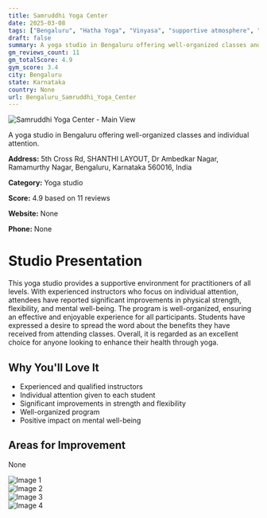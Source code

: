 ```yaml
---
title: Samruddhi Yoga Center
date: 2025-03-08
tags: ["Bengaluru", "Hatha Yoga", "Vinyasa", "supportive atmosphere", "Bengaluru"]  
draft: false
summary: A yoga studio in Bengaluru offering well-organized classes and individual attention.
gm_reviews_count: 11
gm_totalScore: 4.9
gym_score: 3.4
city: Bengaluru
state: Karnataka
country: None
url: Bengaluru_Samruddhi_Yoga_Center
---
```


<div className="aspect-[16/9] relative my-8">
  <img 
    src="https://lh5.googleusercontent.com/p/AF1QipPvtPxOQXrXaIfKS3JBbyVppc6PaxQFBKk1vVD8=w1920-h1080-k-no"
    alt="Samruddhi Yoga Center - Main View"
    className="object-cover absolute inset-0 w-full h-full rounded-lg"
  />
</div>

A yoga studio in Bengaluru offering well-organized classes and individual attention.

**Address:** 5th Cross Rd, SHANTHI LAYOUT, Dr Ambedkar Nagar, Ramamurthy Nagar, Bengaluru, Karnataka 560016, India

**Category:** Yoga studio

**Score:** 4.9 based on 11 reviews

**Website:** None

**Phone:** None

# Studio Presentation

This yoga studio provides a supportive environment for practitioners of all levels. With experienced instructors who focus on individual attention, attendees have reported significant improvements in physical strength, flexibility, and mental well-being. The program is well-organized, ensuring an effective and enjoyable experience for all participants. Students have expressed a desire to spread the word about the benefits they have received from attending classes. Overall, it is regarded as an excellent choice for anyone looking to enhance their health through yoga.



## Why You'll Love It

- Experienced and qualified instructors
- Individual attention given to each student
- Significant improvements in strength and flexibility
- Well-organized program
- Positive impact on mental well-being

## Areas for Improvement

None

<div className="grid grid-cols-1 xl:grid-cols-2 gap-4 my-8">
<div className="aspect-[4/3] relative"><img src="https://lh5.googleusercontent.com/p/AF1QipMpDW_twi7dAufkVGZob6a53Y8PVUZjaCWDGTI0=w1920-h1080-k-no" alt="Image 1" className="object-cover absolute inset-0 w-full h-full rounded-lg" /></div>
<div className="aspect-[4/3] relative"><img src="https://lh5.googleusercontent.com/p/AF1QipNFDrJ59SyGzKPQi3t8L-kOmJpE6iHOCB5vVP47=w1920-h1080-k-no" alt="Image 2" className="object-cover absolute inset-0 w-full h-full rounded-lg" /></div>
<div className="aspect-[4/3] relative"><img src="https://lh5.googleusercontent.com/p/AF1QipMW248QO2Z0O8_B0_79CK_uV8e0hwQWJzK1xIH-=w1920-h1080-k-no" alt="Image 3" className="object-cover absolute inset-0 w-full h-full rounded-lg" /></div>
<div className="aspect-[4/3] relative"><img src="https://lh5.googleusercontent.com/p/AF1QipOL_wV4QqHMMQNKLyPInw2phnj9CSEeiuHRkrYM=w1920-h1080-k-no" alt="Image 4" className="object-cover absolute inset-0 w-full h-full rounded-lg" /></div>
</div>